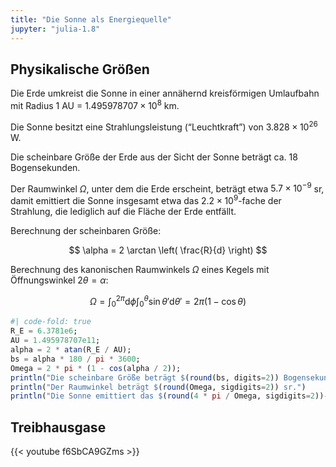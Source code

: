 ```yaml
---
title: "Die Sonne als Energiequelle"
jupyter: "julia-1.8"
---
```


## Physikalische Größen

Die Erde umkreist die Sonne in einer annähernd kreisförmigen Umlaufbahn mit Radius 1 AU = $1.495978707 \times 10^{8}$ km.

Die Sonne besitzt eine Strahlungsleistung ("Leuchtkraft") von $3.828 \times 10^{26}$ W.

Die scheinbare Größe der Erde aus der Sicht der Sonne beträgt ca. 18 Bogensekunden.

Der Raumwinkel $\Omega$, unter dem die Erde erscheint, beträgt etwa $5.7\times 10^{-9}$ sr, damit emittiert die Sonne insgesamt etwa das $2.2\times 10^9$-fache der Strahlung, die lediglich auf die Fläche der Erde entfällt.

Berechnung der scheinbaren Größe:

$$
\alpha = 2 \arctan \left( \frac{R}{d} \right)
$$

Berechnung des kanonischen Raumwinkels $\Omega$ eines Kegels mit Öffnungswinkel $2\theta = \alpha$:

$$
\Omega = \int_0^{2 \pi} \mathrm d\phi \int_0^\theta \sin\theta' \mathrm d\theta' =  2 \pi \left( 1 - \cos\theta \right)
$$

```julia
#| code-fold: true
R_E = 6.3781e6;
AU = 1.495978707e11;
alpha = 2 * atan(R_E / AU);
bs = alpha * 180 / pi * 3600;
Omega = 2 * pi * (1 - cos(alpha / 2));
println("Die scheinbare Größe beträgt $(round(bs, digits=2)) Bogensekunden.")
println("Der Raumwinkel beträgt $(round(Omega, sigdigits=2)) sr.")
println("Die Sonne emittiert das $(round(4 * pi / Omega, sigdigits=2))-fache bezogen auf die Erdscheibe.")
```

## Treibhausgase

{{< youtube f6SbCA9GZms >}}
